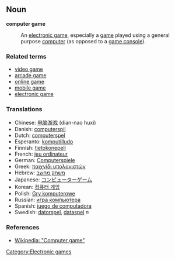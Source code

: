 == Noun ==
'''computer game'''
:An [[electronic game]], especially a [[game]] played using a general purpose [[computer]] (as opposed to a [[game console]]).

=== Related terms ===
* [[video game]]
* [[arcade game]]
* [[online game]]
* [[mobile game]]
* [[electronic game]]

=== Translations ===
* Chinese: [[电脑游戏]] (dian-nao huxi)
* Danish: [[computerspil]]
* Dutch: [[computerspel]]
* Esperanto: [[komputilludo]]
* Finnish: [[tietokonepeli]]
* French: [[jeu ordinateur]]
* German: [[Computerspiele]]
* Greek: [[παιχνίδι υπολογιστών]]
* Hebrew: [[משחק מחשב]]
* Japanese: [[コンピューターゲーム]]
* Korean: [[컴퓨터 게임]]
* Polish: [[Gry komputerowe]]
* Russian: [[игра компьютера]]
* Spanish: [[juego de computadora]]
* Swedish: [[datorspel]], [[dataspel]] ''n''

=== References ===
* [[w:Computer_game|Wikipedia: "Computer game"]]

[[Category:Electronic games]]